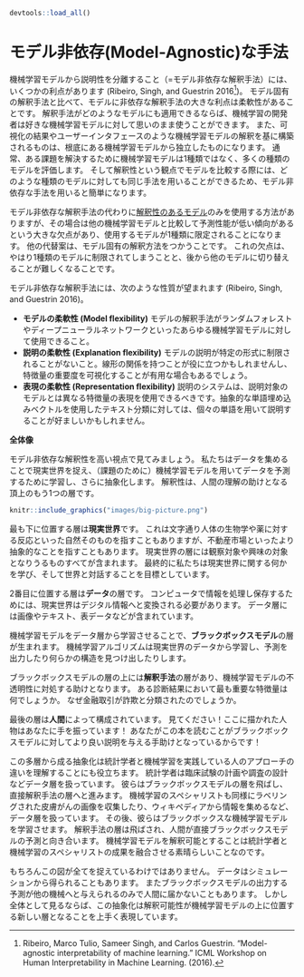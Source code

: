 ```r
devtools::load_all()
```

# モデル非依存(Model-Agnostic)な手法 {#agnostic}
<!--
# Model-Agnostic Methods {#agnostic}
-->

<!--
Separating the explanations from the machine learning model (= model-agnostic interpretation methods) has some advantages (Ribeiro, Singh, and Guestrin 2016[^Ribeiro2016]).
The great advantage of model-agnostic interpretation methods over model-specific ones is their flexibility.
Machine learning developers are free to use any machine learning model they like when the interpretation methods can be applied to any model.
Anything that builds on an interpretation of a machine learning model, such as a graphic or user interface, also becomes independent of the underlying machine learning model.
Typically, not just one, but many types of machine learning models are evaluated to solve a task, and when comparing models in terms of interpretability, it is easier to work with model-agnostic explanations, because the same method can be used for any type of model.
-->
機械学習モデルから説明性を分離すること（=モデル非依存な解釈手法）には、いくつかの利点があります (Ribeiro, Singh, and Guestrin 2016[^Ribeiro2016])。
モデル固有の解釈手法と比べて、モデルに非依存な解釈手法の大きな利点は柔軟性があることです。
解釈手法がどのようなモデルにも適用できるならば、機械学習の開発者は好きな機械学習モデルに対して思いのまま使うことができます。
また、可視化の結果やユーザーインタフェースのような機械学習モデルの解釈を基に構築されるものは、根底にある機械学習モデルから独立したものになります。
通常、ある課題を解決するために機械学習モデルは1種類ではなく、多くの種類のモデルを評価します。
そして解釈性という観点でモデルを比較する際には、どのような種類のモデルに対しても同じ手法を用いることができるため、モデル非依存な手法を用いると簡単になります。

<!--
An alternative to model-agnostic interpretation methods is to use only [interpretable models](#simple), which often has the big disadvantage that predictive performance is lost compared to other machine learning models and you limit yourself to one type of model.
The other alternative is to use model-specific interpretation methods.
The disadvantage of this is that it also binds you to one model type and it will be difficult to switch to something else.
--> 
モデル非依存な解釈手法の代わりに[解釈性のあるモデル](#simple)のみを使用する方法がありますが、その場合は他の機械学習モデルと比較して予測性能が低い傾向があるという大きな欠点があり、使用するモデルが1種類に限定されることになります。
他の代替案は、モデル固有の解釈方法をつかうことです。
これの欠点は、やはり1種類のモデルに制限されてしまうことと、後から他のモデルに切り替えることが難しくなることです。

<!--
Desirable aspects of a model-agnostic explanation system are (Ribeiro, Singh, and Guestrin 2016):
- **Model flexibility:**
The interpretation method can work with any machine learning model, such as random forests and deep neural networks.
- **Explanation flexibility:**
You are not limited to a certain form of explanation.
In some cases it might be useful to have a linear formula, in other cases a graphic with feature importances.
- **Representation flexibility:**
The explanation system should be able to use a different feature representation as the model being explained.
For a text classifier that uses abstract word embedding vectors, it might be preferable to use the presence of individual words for the explanation.
-->
モデル非依存な解釈手法には、次のような性質が望まれます (Ribeiro, Singh, and Guestrin 2016)。

- **モデルの柔軟性 (Model flexibility)**
モデルの解釈手法がランダムフォレストやディープニューラルネットワークといったあらゆる機械学習モデルに対して使用できること。
- **説明の柔軟性 (Explanation flexibility)**
モデルの説明が特定の形式に制限されることがないこと。線形の関係を持つことが役に立つかもしれませんし、特徴量の重要度を可視化することが有用な場合もあるでしょう。
- **表現の柔軟性 (Representation flexibility)**
説明のシステムは、説明対象のモデルとは異なる特徴量の表現を使用できるべきです。抽象的な単語埋め込みベクトルを使用したテキスト分類に対しては、個々の単語を用いて説明することが好ましいかもしれません。

<!--
**The bigger picture**
-->
**全体像**

<!--
Let us take a high level look at model-agnostic interpretability.
We capture the world by collecting data, and abstract it further by learning to predict the data (for the task) with a machine learning model.
Interpretability is just another layer on top that helps humans understand.
-->
モデル非依存な解釈性を高い視点で見てみましょう。
私たちはデータを集めることで現実世界を捉え、（課題のために）機械学習モデルを用いてデータを予測するために学習し、さらに抽象化します。
解釈性は、人間の理解の助けとなる頂上のもう1つの層です。

<!--
fig.cap="The big picture of explainable machine learning. The real world goes through many layers before it reaches the human in the form of explanations."
-->
```r
knitr::include_graphics("images/big-picture.png")
```

<!--
The lowest layer is the **World**.
This could literally be nature itself, like the biology of the human body and how it reacts to medication, but also more abstract things like the real estate market.
The World layer contains everything that can be observed and is of interest.
Ultimately, we want to learn something about the World and interact with it.
-->
最も下に位置する層は**現実世界**です。
これは文字通り人体の生物学や薬に対する反応といった自然そのものを指すこともありますが、不動産市場といったより抽象的なことを指すこともあります。
現実世界の層には観察対象や興味の対象となりうるものすべてが含まれます。
最終的に私たちは現実世界に関する何かを学び、そして世界と対話することを目標としています。

<!--
The second layer is the **Data** layer.
We have to digitize the World in order to make it processable for computers and also to store information.
The Data layer contains anything from images, texts, tabular data and so on.
-->
2番目に位置する層は**データ**の層です。
コンピュータで情報を処理し保存するためには、現実世界はデジタル情報へと変換される必要があります。
データ層には画像やテキスト、表データなどが含まれています。

<!--
By fitting machine learning models based on the Data layer, we get the **Black Box Model** layer.
Machine learning algorithms learn with data from the real world to make predictions or find structures.
-->
機械学習モデルをデータ層から学習させることで、**ブラックボックスモデル**の層が生まれます。
機械学習アルゴリズムは現実世界のデータから学習し、予測を出力したり何らかの構造を見つけ出したりします。

<!--
Above the Black Box Model layer is the **Interpretability Methods** layer, which helps us deal with the opacity of machine learning models.
What were the most important features for a particular diagnosis?
Why was a financial transaction classified as fraud?
-->
ブラックボックスモデルの層の上には**解釈手法**の層があり、機械学習モデルの不透明性に対処する助けとなります。
ある診断結果において最も重要な特徴量は何でしょうか。
なぜ金融取引が詐欺と分類されたのでしょうか。

<!--
The last layer is occupied by a **Human**.
Look! This one waves to you because you are reading this book and helping to provide better explanations for black box models!
Humans are ultimately the consumers of the explanations.
-->
最後の層は**人間**によって構成されています。
見てください！ここに描かれた人物はあなたに手を振っています！
あなたがこの本を読むことがブラックボックスモデルに対してより良い説明を与える手助けとなっているからです！

<!--
This multi-layered abstraction also helps to understand the differences in approaches between statisticians and machine learning practitioners.
Statisticians deal with the Data layer, such as planning clinical trials or designing surveys.
They skip the Black Box Model layer and go right to the Interpretability Methods layer.
Machine learning specialists also deal with the Data layer, such as collecting labeled samples of skin cancer images or crawling Wikipedia.
Then they train a black box machine learning model.
The Interpretability Methods layer is skipped and humans directly deal with the black box model predictions.
It's great that interpretable machine learning fuses the work of statisticians and machine learning specialists.
-->
この多層から成る抽象化は統計学者と機械学習を実践している人のアプローチの違いを理解することにも役立ちます。
統計学者は臨床試験の計画や調査の設計などデータ層を扱っています。
彼らはブラックボックスモデルの層を飛ばし、直接解釈手法の層へと進みます。
機械学習のスペシャリストも同様にラベリングされた皮膚がんの画像を収集したり、ウィキペディアから情報を集めるなど、データ層を扱っています。
その後、彼らはブラックボックスな機械学習モデルを学習させます。
解釈手法の層は飛ばされ、人間が直接ブラックボックスモデルの予測と向き合います。
機械学習モデルを解釈可能とすることは統計学者と機械学習のスペシャリストの成果を融合させる素晴らしいことなのです。

<!--
Of course this graphic does not capture everything:
Data could come from simulations.
Black box models also output predictions that might not even reach humans, but only supply other machines, and so on.
But overall it is a useful abstraction to understand how interpretability becomes this new layer on top of machine learning models.
-->
もちろんこの図が全てを捉えているわけではありません。
データはシミュレーションから得られることもあります。
またブラックボックスモデルの出力する予測が他の機械へと与えられるのみで人間に届かないこともあります。
しかし全体として見るならば、この抽象化は解釈可能性が機械学習モデルの上に位置する新しい層となることを上手く表現しています。

[^Ribeiro2016]: Ribeiro, Marco Tulio, Sameer Singh, and Carlos Guestrin. "Model-agnostic interpretability of machine learning." ICML Workshop on Human Interpretability in Machine Learning. (2016).
